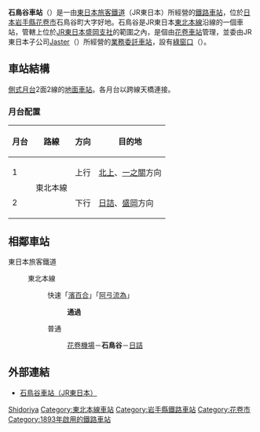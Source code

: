 {{noteTA
|1=zh-hans:石鸟谷站; zh-hk:石鳥谷站; zh-tw:石鳥谷車站;
|2=zh-hant:花卷;zh-cn:花卷;}}
{{日本車站資訊
|公司色 = green
|文字色 =
|站名 = 石鳥谷站
|圖片 = JR Ishidoriya sta 001.jpg
|pxl =
|圖片說明 = 站舍
|日文原名 = 石鳥谷
|平假名 = いしどりや
|羅馬拼音 = Ishidoriya
|電報略號 = イリ
|所屬公司 = [[東日本旅客鐵道|東日本旅客鐵道]]（JR東日本）
|所在地 = [[岩手縣|岩手縣]][[花卷市|花卷市]]石鳥谷町好地第7地割12-7
|啟用年月日 = 1893年（明治26年）2月15日
|車站構造 = [[地面車站|地面車站]]
|月台配置 = 2面2線
|乘客人數 = 1,132
|上下車人次 =
|統計年度 = 2015年
|所屬路線 = {{Color|mediumseagreen|■}}[[東北本線|東北本線]]
|前一站 = [[花卷機場站|花卷機場]]
|前一站距離 = 5.7
|後一站距離 = 5.4
|後一站 = [[日詰站|日詰]]
|距離 = 511.4
|起點站 = [[東京站|東京]]
|備註 = 業務委託站<br/>設有[[綠窗口|綠窗口]]
}}
'''石鳥谷車站'''（{{jpn|j=石鳥谷駅|hg=いしどりやえき|rm=Ishidoriya eki|f=y}}）是一由[[東日本旅客鐵道|東日本旅客鐵道]]（JR東日本）所經營的[[鐵路車站|鐵路車站]]，位於[[日本|日本]][[岩手縣|岩手縣]][[花卷市|花卷市]]石鳥谷町大字好地。石鳥谷是JR東日本[[東北本線|東北本線]]沿線的一個車站，管轄上位於[[東日本旅客鐵道盛岡支社|JR東日本盛岡支社]]的範圍之內，是個由[[花卷車站|花卷車站]]管理，並委由JR東日本子公司[[Jaster|Jaster]]（{{lang|ja|ジャスター}}）所經營的[[業務委託車站|業務委託車站]]，設有[[綠窗口|綠窗口]]（{{lang|ja|みどりの窓口}}）。

== 車站結構 ==
[[側式月台|側式月台]]2面2線的[[地面車站|地面車站]]。各月台以跨線天橋連接。
=== 月台配置 ===
{| rules="rows" class="wikitable"
!月台<!-- 事業者側による呼称 --->!!路線!!方向!!目的地
|-
! 1
|rowspan=2|{{Color|mediumseagreen|■}}東北本線
| style="text-align:center" | 上行
|[[北上站|北上]]、[[一之關站|一之關]]方向
|-
! 2
| style="text-align:center" | 下行
|[[日詰站|日詰]]、[[盛岡站|盛岡]]方向
|}
== 相鄰車站 ==
; 東日本旅客鐵道
: {{Color|mediumseagreen|■}}東北本線
:: {{Color|red|□}}快速「[[濱百合號列車|濱百合]]」「[[東北本線#快速「アテルイ」|阿弖流為]]」
::: '''通過'''
:: {{Color|gray|■}}普通
::: [[花卷機場站|花卷機場]]－'''石鳥谷'''－[[日詰站|日詰]]

== 外部連結 ==
* {{ja}}[http://www.jreast.co.jp/estation/station/info.aspx?StationCd=118 石鳥谷車站（JR東日本）] {{Wayback|url=http://www.jreast.co.jp/estation/station/info.aspx?StationCd=118 |date=20110323115108 }}

{{東北本線}}

{{japan-rail-stub}}

{{DEFAULTSORT: Ishidoriya}}

[[Category:日本鐵路車站_I|Shidoriya]]
[[Category:東北本線車站|Category:東北本線車站]]
[[Category:岩手縣鐵路車站|Category:岩手縣鐵路車站]]
[[Category:花卷市|Category:花卷市]]
[[Category:1893年啟用的鐵路車站|Category:1893年啟用的鐵路車站]]